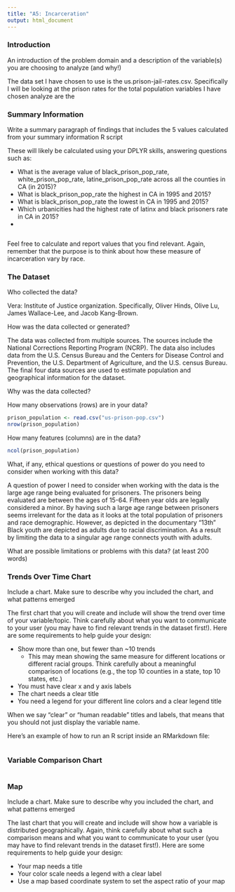 ```yaml
---
title: "A5: Incarceration"
output: html_document
---
```


### Introduction

An introduction of the problem domain and a description of the variable(s) you are choosing to analyze (and why!)

The data set I have chosen to use is the us.prison-jail-rates.csv. Specifically I will be looking at the prison rates for the total population variables I have chosen analyze are the

### Summary Information

Write a summary paragraph of findings that includes the 5 values calculated from your summary information R script

These will likely be calculated using your DPLYR skills, answering questions such as:

  - What is the average value of black_prison_pop_rate, white_prison_pop_rate, latine_prison_pop_rate across all the counties in CA (in 2015)?
  - What is black_prison_pop_rate the highest in CA in 1995 and 2015?
  - What is black_prison_pop_rate the lowest in CA in 1995 and 2015?
  - Which urbanicities had the highest rate of latinx and black prisoners rate in CA in 2015?
  - 

```r
```


Feel free to calculate and report values that you find relevant. Again, remember that the purpose is to think about how these measure of incarceration vary by race.

### The Dataset

Who collected the data? 

Vera: Institute of Justice organization. Specifically, Oliver Hinds, Olive Lu, James Wallace-Lee, and Jacob Kang-Brown. 

How was the data collected or generated?  

The data was collected from multiple sources. The sources include the National Corrections Reporting Program (NCRP). The data also includes data from the U.S. Census Bureau and the Centers for Disease Control and Prevention, the U.S. Department of Agriculture, and the U.S. census Bureau. The final four data sources are used to estimate population and geographical information for the dataset. 

Why was the data collected? 



How many observations (rows) are in your data? 

```r
prison_population <- read.csv("us-prison-pop.csv")
nrow(prison_population)
```

How many features (columns) are in the data?  
```r
ncol(prison_population)
```

What, if any, ethical questions or questions of power do you need to consider when working with this data?

A question of power I need to consider when working with the data is the large age range being evaluated for prisoners. The prisoners being evaluated are between the ages of 15-64. Fifteen year olds are legally considered a minor. By having such a large age range between prisoners seems irrelevant for the data as it looks at the total population of prisoners and race demographic. However, as depicted in the documentary "13th" Black youth are depicted as adults due to racial discrimination. As a result by limiting the data to a singular age range connects youth with adults. 

What are possible limitations or problems with this data?   (at least 200 words)



### Trends Over Time Chart

Include a chart. Make sure to describe why you included the chart, and what patterns emerged

The first chart that you will create and include will show the trend over time of your variable/topic. Think carefully about what you want to communicate to your user (you may have to find relevant trends in the dataset first!). Here are some requirements to help guide your design:

- Show more than one, but fewer than ~10 trends
  - This may mean showing the same measure for different locations or different racial groups. Think carefully about a meaningful comparison of locations (e.g., the top 10 counties in a state, top 10 states, etc.)
- You must have clear x and y axis labels
- The chart needs a clear title 
- You need a legend for your different line colors and a clear legend title

When we say "clear" or "human readable" titles and labels, that means that you should not just display the variable name.

Here's an example of how to run an R script inside an RMarkdown file:

```r
```

### Variable Comparison Chart

```r
```

### Map

Include a chart. Make sure to describe why you included the chart, and what patterns emerged

The last chart that you will create and include will show how a variable is distributed geographically. Again, think carefully about what such a comparison means and what you want to communicate to your user (you may have to find relevant trends in the dataset first!). Here are some requirements to help guide your design:

- Your map needs a title
- Your color scale needs a legend with a clear label
- Use a map based coordinate system to set the aspect ratio of your map

